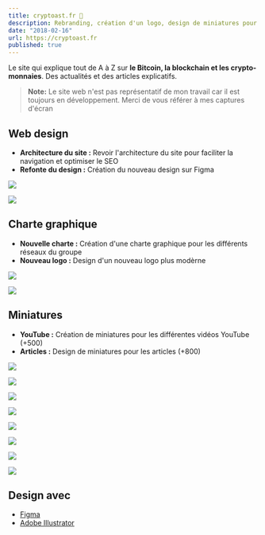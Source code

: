 ```yaml
---
title: cryptoast.fr 🍞
description: Rebranding, création d'un logo, design de miniatures pour YouTube et certains articles, web design, création de bannières, design de NFT, montage vidéo, animation, création de CTA...
date: "2018-02-16"
url: https://cryptoast.fr
published: true
---
```


Le site qui explique tout de A à Z sur **le Bitcoin, la blockchain et les crypto-monnaies**. Des actualités et des articles explicatifs.

> **Note:** Le site web n'est pas représentatif de mon travail car il est toujours en développement. Merci de vous référer à mes captures d'écran

## Web design

- **Architecture du site :** Revoir l'architecture du site pour faciliter la navigation et optimiser le SEO
- **Refonte du design :** Création du nouveau design sur Figma



![](/cryptoast-home.png)

![](/cryptoast-team.png)

## Charte graphique

- **Nouvelle charte :** Création d'une charte graphique pour les différents réseaux du groupe
- **Nouveau logo :** Design d'un nouveau logo plus modèrne



![](/cryptoast-logo.png)

![](/cryptoast-twitter.png)

## Miniatures

- **YouTube :** Création de miniatures pour les différentes vidéos YouTube (+500)
- **Articles :** Design de miniatures pour les articles (+800)



![](/cryptoast-vitalik.png)

![](/cryptoast-kraken.png)

![](/cryptoast-minia-1.png)

![](/cryptoast-minia-2.png)

![](/cryptoast-minia-3.png)

![](/cryptoast-minia-4.png)

![](/cryptoast-minia-5.png)

![](/cryptoast-minia-6.png)


## Design avec

- [Figma](https://www.figma.com/)
- [Adobe Illustrator](https://www.adobe.com/fr/products/illustrator.html)
